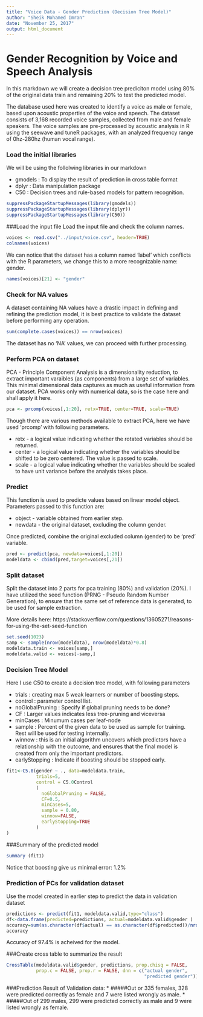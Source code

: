 ---
title: "Voice Data - Gender Prediction (Decision Tree Model)"
author: "Sheik Mohamed Imran"
date: "November 25, 2017"
output: html_document
---
# Gender Recognition by Voice and Speech Analysis

In this markdown we will create a decision tree prediciton model using 80% of the original data train and remaining 20% to test the predicted model.

The database used here was created to identify a voice as male or female, based upon acoustic properties of the voice and speech. The dataset consists of 3,168 recorded voice samples, collected from male and female speakers. The voice samples are pre-processed by acoustic analysis in R using the seewave and tuneR packages, with an analyzed frequency range of 0hz-280hz (human vocal range).

### Load the initial libraries
We will be using the follolwing libraries in our markdown

* gmodels    : To display the result of prediction in cross table format
* dplyr      : Data manipulation package
* C50        : Decision trees and rule-based models for pattern recognition.
 
```{r , message=F, warning=F}
suppressPackageStartupMessages(library(gmodels))
suppressPackageStartupMessages(library(dplyr))
suppressPackageStartupMessages(library(C50))
```

###Load the input file 
Load the input file and check the column names. 

```{r}
voices <- read.csv("../input/voice.csv", header=TRUE)
colnames(voices)
```

We can notice that the dataset has a column named 'label' which conflicts with the R parameters, we change this to a more recognizable name: gender.

```{r}
names(voices)[21] <- "gender"
```

### Check for NA values
A dataset containing NA values have a drastic impact in defining and refining the prediction model, it is best practice to validate the dataset before performing any operation.
```{r}
sum(complete.cases(voices)) == nrow(voices)
```

The dataset has no 'NA' values, we can proceed with further processing.

### Perform PCA on dataset
PCA - Principle Component Analysis is a dimensionality reduction, to extract important varaibles (as components) from a large set of variables. This minimal dimensional data captures as much as useful information from our dataset. PCA works only with numerical data, so is the case here and shall apply it here.

```{r}
pca <- prcomp(voices[,1:20], retx=TRUE, center=TRUE, scale=TRUE)
```

Though there are various methods available to extract PCA, here we have used 'prcomp' with following parameters.

* retx    - a logical value indicating whether the rotated variables should be returned.
* center  - a logical value indicating whether the variables should be shifted to be zero centered. The value is passed to scale.
* scale   - a logical value indicating whether the variables should be scaled to have unit variance before the analysis takes place.

### Predict
This function is used to predicte values based on linear model object.
Parameters passed to this function are:

* object  - variable obtained from earlier step.
* newdata - the original dataset, excluding the column gender.

Once predicted, combine the original excluded column (gender) to be 'pred' variable.

```{r}
pred <- predict(pca, newdata=voices[,1:20])
modeldata <- cbind(pred,target=voices[,21])
```

### Split dataset 
Split the dataset into 2 parts for pca training (80%) and validation (20%).
I have utilized the seed function (PRNG - Pseudo Random Number Generation), to ensure that the same set of reference data is generated, to be used for sample extraction.

More details here: https://stackoverflow.com/questions/13605271/reasons-for-using-the-set-seed-function

```{r}
set.seed(1023)
samp <- sample(nrow(modeldata), nrow(modeldata)*0.8)
modeldata.train <- voices[samp,]
modeldata.valid <- voices[-samp,]
```

### Decision Tree Model
Here I use C50 to create a decision tree model, with following parameters

* trials  : creating max 5 weak learners or number of boosting steps.
* control : parameter control list.
* noGlobalPruning : Specify if global pruning needs to be done?
* CF : Larger values indicates less tree-pruning and viceversa
* minCases : Minumum cases per leaf-node
* sample : Percent of the given data to be used as sample for training. Rest will be used for testing internally.
* winnow : this is an initial algorithm uncovers which predictors have a relationship with the outcome, and ensures that the ﬁnal model is created from only the important predictors.
* earlyStopping : Indicate if boosting should be stopped early.

```{r}
fit1<-C5.0(gender ~ ., data=modeldata.train,
           trials=5,                  
           control = C5.0Control      
           (                        
             noGlobalPruning = FALSE, 
             CF=0.5,                  
             minCases=5,              
             sample = 0.80,            
             winnow=FALSE,            
             earlyStopping=TRUE       
           )
)
```

###Summary of the predicted model

```{r}
summary (fit1)
```

Notice that boosting give us minimal error: 1.2%

### Prediction of PCs for validation dataset
Use the model created in earlier step to predict the data in validation dataset

```{r}
predictions <- predict(fit1, modeldata.valid,type="class")
df<-data.frame(predicted=predictions, actual=modeldata.valid$gender ) 
accuracy=sum(as.character(df$actual) == as.character(df$predicted))/nrow(df)
accuracy
```

Accuracy of 97.4% is acheived for the model.

###Create cross table to summarize the result

```{r}
CrossTable(modeldata.valid$gender, predictions, prop.chisq = FALSE,
           prop.c = FALSE, prop.r = FALSE, dnn = c("actual gender",
                                                   "predicted gender"))

``` 

###Prediction Result of Validation data:
* #####Out or 335 females, 328 were predicted correctly as female and 7 were listed wrongly as male.
* #####Out of 299 males, 299 were predicted correctly as male and 9 were listed wrongly as female.